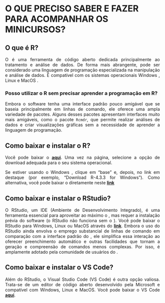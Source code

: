 <h1>O QUE PRECISO SABER E FAZER PARA ACOMPANHAR OS MINICURSOS?</h1>

## O que é R?

<div style="text-align: justify;">
<p>
O <a href="https://www.r-project.org/" target="_blank"><i class="fa-brands fa-r-project"></i></a> é uma ferramenta de código aberto dedicada principalmente ao tratamento e análise de dados. De forma mais abrangente, pode ser considerado uma linguagem de programação especializada na manipulação e análise de dados. É compatível com os sistemas operacionais Windows <i class="fa-brands fa-windows"></i>, Linux <i class="fa-brands fa-linux"></i> e MacOS <i class="fa-brands fa-apple"></i>.
</p>
</div>

### Posso utilizar o R sem precisar aprender a programação em R?

<div style="text-align: justify;">
<p>
Embora o software <a href="https://www.r-project.org/" target="_blank"><i class="fa-brands fa-r-project"></i></a> tenha uma interface padrão pouco amigável que se baseia principalmente em linhas de comando, ele oferece uma ampla variedade de pacotes. Alguns desses pacotes apresentam interfaces muito mais amigáveis, como o pacote <code>Rcmdr</code>, que permite realizar análises de dados e criar visualizações gráficas sem a necessidade de aprender a linguagem de programação.
</p>
</div>

## Como baixar e instalar o R? 

<div style="text-align: justify;">
<p>
Você pode baixar o <a href="https://www.r-project.org/" target="_blank"><i class="fa-brands fa-r-project"></i></a> <a href="https://cran.rstudio.com/" target="_blank"><strong>aqui</strong></a>. Uma vez na página, selecione a opção de download adequada para o seu sistema operacional. 

Se estiver usando o Windows <i class="fa-brands fa-windows"></i>, clique em "base" e, depois, no link em destaque (por exemplo, "Download R-4.3.3 for Windows"). Como alternativa, você pode baixar o <a href="https://www.r-project.org/" target="_blank"><i class="fa-brands fa-r-project"></i></a> diretamente neste <a href="https://cran.fiocruz.br/bin/windows/base/R-4.3.3-win.exe" target="_blank"><strong>link</strong></a>
</p>
</div>

## Como baixar e instalar o RStudio?

<div style="text-align: justify;">
<p>
O RStudio, um IDE (Ambiente de Desenvolvimento Integrado), é uma ferramenta essencial para aproveitar ao máximo o <a href="https://www.r-project.org/" target="_blank"><i class="fa-brands fa-r-project"></i></a>, mas requer a instalação prévia do software <a href="https://www.r-project.org/" target="_blank"><i class="fa-brands fa-r-project"></i></a> (o RStudio não funciona sem o <a href="https://www.r-project.org/" target="_blank"><i class="fa-brands fa-r-project"></i></a>). Você pode baixar o RStudio para Windows, Linux ou MacOS através do <a href="https://posit.co/download/rstudio-desktop/#download" target="_blank"><strong>link</strong></a>. Embora o uso do RStudio ainda envolva o emprego substancial de linhas de comando em comparação com a interface padrão do <a href="https://www.r-project.org/" target="_blank"><i class="fa-brands fa-r-project"></i></a>, ele simplifica essa interação ao oferecer preenchimento automático e outras facilidades que tornam a geração e compreensão de comandos menos complexas. Por isso, é amplamente adotado pela comunidade de usuários do <a href="https://www.r-project.org/" target="_blank"><i class="fa-brands fa-r-project"></i></a>.
</p>
</div>

## Como baixar e instalar o VS Code?

<div style="text-align: justify;">
Além do RStudio, o Visual Studio Code (VS Code) é outra opção valiosa. Trata-se de um editor de código aberto desenvolvido pela Microsoft e compatível com Windows, Linux e MacOS. Você pode baixar o VS Code <a href="https://code.visualstudio.com/" target="_blank"><strong>aqui</strong></a>.

